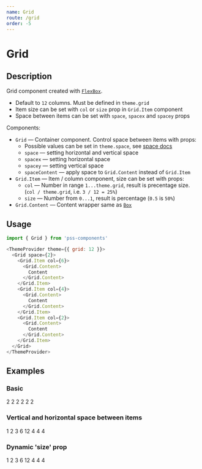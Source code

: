 ```yaml
---
name: Grid
route: /grid
order: -5
---
```




# Grid

## Description

Grid component created with [`FlexBox`](#/flex-box).

- Default to `12` columns. Must be defined in `theme.grid`
- Item size can be set with `col` or `size` prop in `Grid.Item` component
- Space between items can be set with `space`, `spacex` and `spacey` props

Components:

- `Grid` — Container component. Control space between items with props:
  + Possible values can be set in `theme.space`, see [space docs](https://github.com/exah/pss/blob/master/docs/api.md#space)
  + `space` — setting horizontal and vertical space
  + `spacex` — setting horizontal space
  + `spacey` — setting vertical space
  + `spaceContent` — apply space to `Grid.Content` instead of `Grid.Item`
- `Grid.Item` — Item / column component, size can be set with props:
  + `col` — Number in range `1...theme.grid`, result is precentage size. (`col / theme.grid`, i.e. `3 / 12 = 25%`)
  + `size` — Number from `0...1`, result is percentage (`0.5` is `50%`)
- `Grid.Content` — Content wrapper same as [`Box`](#/box)

## Usage

```js
import { Grid } from 'pss-components'
```

```js
<ThemeProvider theme={{ grid: 12 }}>
  <Grid space={2}>
    <Grid.Item col={6}>
      <Grid.Content>
        Content
      </Grid.Content>
    </Grid.Item>
    <Grid.Item col={4}>
      <Grid.Content>
        Content
      </Grid.Content>
    </Grid.Item>
    <Grid.Item col={2}>
      <Grid.Content>
        Content
      </Grid.Content>
    </Grid.Item>
  </Grid>
</ThemeProvider>
```


## Examples

### Basic

<Playground>
  <Grid spacex={1}>
    <Grid.Item col={2}>
      <Grid.Content bg='gray.0'>
        2
      </Grid.Content>
    </Grid.Item>
    <Grid.Item col={2}>
      <Grid.Content bg='gray.0'>
        2
      </Grid.Content>
    </Grid.Item>
    <Grid.Item col={2}>
      <Grid.Content bg='gray.0'>
        2
      </Grid.Content>
    </Grid.Item>
    <Grid.Item col={2}>
      <Grid.Content bg='gray.0'>
        2
      </Grid.Content>
    </Grid.Item>
    <Grid.Item col={2}>
      <Grid.Content bg='gray.0'>
        2
      </Grid.Content>
    </Grid.Item>
    <Grid.Item col={2}>
      <Grid.Content bg='gray.0'>
        2
      </Grid.Content>
    </Grid.Item>
  </Grid>
</Playground>

### Vertical and horizontal space between items

<Playground>
  <ThemeProvider theme={{ grid: 12 }}>
    <Grid space={1}>
      <Grid.Item col={1}>
        <Grid.Content bg='gray.0'>
          1
        </Grid.Content>
      </Grid.Item>
      <Grid.Item col={2}>
        <Grid.Content bg='gray.0'>
          2
        </Grid.Content>
      </Grid.Item>
      <Grid.Item col={3}>
        <Grid.Content bg='gray.0'>
          3
        </Grid.Content>
      </Grid.Item>
      <Grid.Item col={6}>
        <Grid.Content bg='gray.0'>
          6
        </Grid.Content>
      </Grid.Item>
      <Grid.Item col={12}>
        <Grid.Content bg='gray.0'>
          12
        </Grid.Content>
      </Grid.Item>
      <Grid.Item col={4}>
        <Grid.Content bg='gray.0'>
          4
        </Grid.Content>
      </Grid.Item>
      <Grid.Item col={4}>
        <Grid.Content bg='gray.0'>
          4
        </Grid.Content>
      </Grid.Item>
      <Grid.Item col={4}>
        <Grid.Content bg='gray.0'>
          4
        </Grid.Content>
      </Grid.Item>
    </Grid>
  </ThemeProvider>
</Playground>

### Dynamic 'size' prop

<Playground>
  <Grid space={1}>
    <Grid.Item size={1 / 12}>
      <Grid.Content bg='gray.0'>
        1
      </Grid.Content>
    </Grid.Item>
    <Grid.Item size={2 / 12}>
      <Grid.Content bg='gray.0'>
        2
      </Grid.Content>
    </Grid.Item>
    <Grid.Item size={3 / 12}>
      <Grid.Content bg='gray.0'>
        3
      </Grid.Content>
    </Grid.Item>
    <Grid.Item size={6 / 12}>
      <Grid.Content bg='gray.0'>
        6
      </Grid.Content>
    </Grid.Item>
    <Grid.Item size={12 / 12}>
      <Grid.Content bg='gray.0'>
        12
      </Grid.Content>
    </Grid.Item>
    <Grid.Item size={4 / 12}>
      <Grid.Content bg='gray.0'>
        4
      </Grid.Content>
    </Grid.Item>
    <Grid.Item size={4 / 12}>
      <Grid.Content bg='gray.0'>
        4
      </Grid.Content>
    </Grid.Item>
    <Grid.Item size={4 / 12}>
      <Grid.Content bg='gray.0'>
        4
      </Grid.Content>
    </Grid.Item>
  </Grid>
</Playground>
